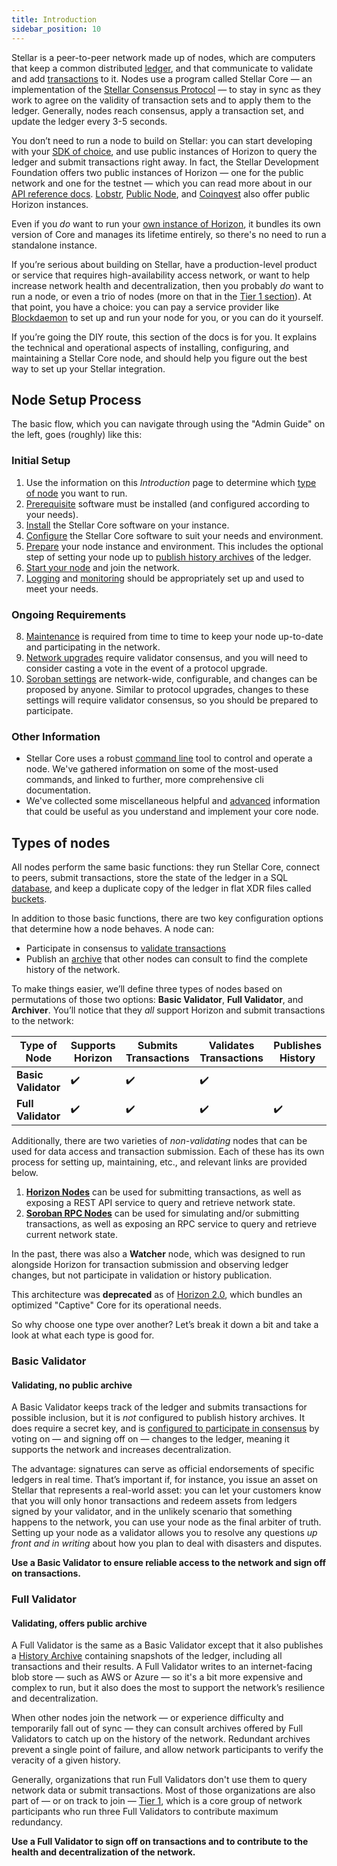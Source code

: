 ```yaml
---
title: Introduction
sidebar_position: 10
---
```



Stellar is a peer-to-peer network made up of nodes, which are computers that keep a common distributed [ledger](/docs/learn/fundamentals/stellar-data-structures/ledgers), and that communicate to validate and add [transactions](/docs/learn/fundamentals/stellar-data-structures/operations-and-transactions) to it. Nodes use a program called Stellar Core — an implementation of the [Stellar Consensus Protocol](/docs/learn/fundamentals/stellar-consensus-protocol) — to stay in sync as they work to agree on the validity of transaction sets and to apply them to the ledger. Generally, nodes reach consensus, apply a transaction set, and update the ledger every 3-5 seconds.

You don’t need to run a node to build on Stellar: you can start developing with your [SDK of choice](/docs/tools/sdks/library), and use public instances of Horizon to query the ledger and submit transactions right away. In fact, the Stellar Development Foundation offers two public instances of Horizon — one for the public network and one for the testnet — which you can read more about in our [API reference docs](https://developers.stellar.org/api). [Lobstr](https://horizon.stellar.lobstr.co), [Public Node](https://horizon.publicnode.org/), and [Coinqvest](https://horizon.stellar.coinqvest.com) also offer public Horizon instances.

Even if you _do_ want to run your [own instance of Horizon](../horizon/admin-guide/README.mdx), it bundles its own version of Core and manages its lifetime entirely, so there's no need to run a standalone instance.

If you’re serious about building on Stellar, have a production-level product or service that requires high-availability access network, or want to help increase network health and decentralization, then you probably _do_ want to run a node, or even a trio of nodes (more on that in the [Tier 1 section](./tier-1-orgs.mdx)). At that point, you have a choice: you can pay a service provider like [Blockdaemon](https://app.blockdaemon.com/marketplace/categories/-/stellar-horizon) to set up and run your node for you, or you can do it yourself.

If you’re going the DIY route, this section of the docs is for you. It explains the technical and operational aspects of installing, configuring, and maintaining a Stellar Core node, and should help you figure out the best way to set up your Stellar integration.

## Node Setup Process

The basic flow, which you can navigate through using the "Admin Guide" on the left, goes (roughly) like this:

### Initial Setup

1. Use the information on this _Introduction_ page to determine which [type of node](#types-of-nodes) you want to run.
2. [Prerequisite](./admin-guide/prerequisites.mdx) software must be installed (and configured according to your needs).
3. [Install](./admin-guide/installation.mdx) the Stellar Core software on your instance.
4. [Configure](./admin-guide/configuring.mdx) the Stellar Core software to suit your needs and environment.
5. [Prepare](./admin-guide/environment-preparation.mdx) your node instance and environment. This includes the optional step of setting your node up to [publish history archives](./admin-guide/publishing-history-archives.mdx) of the ledger.
6. [Start your node](./admin-guide/running-node.mdx) and join the network.
7. [Logging](./admin-guide/logging.mdx) and [monitoring](./admin-guide/monitoring.mdx) should be appropriately set up and used to meet your needs.

### Ongoing Requirements

8. [Maintenance](./admin-guide/maintenance.mdx) is required from time to time to keep your node up-to-date and participating in the network.
9. [Network upgrades](./admin-guide/network-upgrades.mdx) require validator consensus, and you will need to consider casting a vote in the event of a protocol upgrade.
10. [Soroban settings](./admin-guide/soroban-settings.mdx) are network-wide, configurable, and changes can be proposed by anyone. Similar to protocol upgrades, changes to these settings will require validator consensus, so you should be prepared to participate.

### Other Information

- Stellar Core uses a robust [command line](./admin-guide/commands.mdx) tool to control and operate a node. We've gathered information on some of the most-used commands, and linked to further, more comprehensive cli documentation.
- We've collected some miscellaneous helpful and [advanced](./admin-guide/advanced.mdx) information that could be useful as you understand and implement your core node.

## Types of nodes

All nodes perform the same basic functions: they run Stellar Core, connect to peers, submit transactions, store the state of the ledger in a SQL [database](./admin-guide/configuring.mdx#database), and keep a duplicate copy of the ledger in flat XDR files called [buckets](./admin-guide/configuring.mdx#buckets).

In addition to those basic functions, there are two key configuration options that determine how a node behaves. A node can:

- Participate in consensus to [validate transactions](./admin-guide/configuring.mdx#validating)
- Publish an [archive](./admin-guide/publishing-history-archives.mdx) that other nodes can consult to find the complete history of the network.

To make things easier, we’ll define three types of nodes based on permutations of those two options: **Basic Validator**, **Full Validator**, and **Archiver**. You’ll notice that they _all_ support Horizon and submit transactions to the network:

| Type of Node | Supports Horizon | Submits Transactions | Validates Transactions | Publishes History |
| --- | --- | --- | --- | --- |
| **Basic Validator** | :heavy_check_mark: | :heavy_check_mark: | :heavy_check_mark: |  |
| **Full Validator** | :heavy_check_mark: | :heavy_check_mark: | :heavy_check_mark: | :heavy_check_mark: |

Additionally, there are two varieties of _non-validating_ nodes that can be used for data access and transaction submission. Each of these has its own process for setting up, maintaining, etc., and relevant links are provided below.

1. [**Horizon Nodes**](../horizon/README.mdx) can be used for submitting transactions, as well as exposing a REST API service to query and retrieve network state.
2. [**Soroban RPC Nodes**](../soroban-rpc/README.mdx) can be used for simulating and/or submitting transactions, as well as exposing an RPC service to query and retrieve current network state.

<Alert>

In the past, there was also a **Watcher** node, which was designed to run alongside Horizon for transaction submission and observing ledger changes, but not participate in validation or history publication.

This architecture was **deprecated** as of [Horizon 2.0](https://www.stellar.org/developers-blog/a-new-sun-on-the-horizon), which bundles an optimized "Captive" Core for its operational needs.

</Alert>

So why choose one type over another? Let’s break it down a bit and take a look at what each type is good for.

### Basic Validator

#### Validating, no public archive

A Basic Validator keeps track of the ledger and submits transactions for possible inclusion, but it is _not_ configured to publish history archives. It does require a secret key, and is [configured to participate in consensus](./admin-guide/configuring.mdx#validating) by voting on — and signing off on — changes to the ledger, meaning it supports the network and increases decentralization.

The advantage: signatures can serve as official endorsements of specific ledgers in real time. That’s important if, for instance, you issue an asset on Stellar that represents a real-world asset: you can let your customers know that you will only honor transactions and redeem assets from ledgers signed by your validator, and in the unlikely scenario that something happens to the network, you can use your node as the final arbiter of truth. Setting up your node as a validator allows you to resolve any questions _up front and in writing_ about how you plan to deal with disasters and disputes.

**Use a Basic Validator to ensure reliable access to the network and sign off on transactions.**

### Full Validator

#### Validating, offers public archive

A Full Validator is the same as a Basic Validator except that it also publishes a [History Archive](./admin-guide/environment-preparation.mdx) containing snapshots of the ledger, including all transactions and their results. A Full Validator writes to an internet-facing blob store — such as AWS or Azure — so it's a bit more expensive and complex to run, but it also does the most to support the network’s resilience and decentralization.

When other nodes join the network — or experience difficulty and temporarily fall out of sync — they can consult archives offered by Full Validators to catch up on the history of the network. Redundant archives prevent a single point of failure, and allow network participants to verify the veracity of a given history.

Generally, organizations that run Full Validators don't use them to query network data or submit transactions. Most of those organizations are also part of — or on track to join — [Tier 1](./tier-1-orgs.mdx), which is a core group of network participants who run three Full Validators to contribute maximum redundancy.

**Use a Full Validator to sign off on transactions and to contribute to the health and decentralization of the network.**
